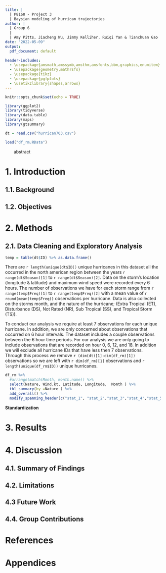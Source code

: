 ```yaml
---
title: |
  | P8160 - Project 3
  | Baysian modeling of hurrican trajectories
author: |
  | Group 6
  |
  | Amy Pitts, Jiacheng Wu, Jimmy Kelliher, Ruiqi Yan & Tianchuan Gao
date: "2022-05-09"
output:
  pdf_document: default
  
header-includes:
  - \usepackage{amsmath,amssymb,amsthm,amsfonts,bbm,graphics,enumitem}
  - \usepackage{geometry,mathrsfs}
  - \usepackage{tikz}
  - \usepackage{pgfplots}
  - \usetikzlibrary{shapes,arrows}
---
```


```r
knitr::opts_chunk$set(echo = TRUE)

library(ggplot2)
library(tidyverse)
library(data.table)
library(maps)
library(gtsummary)

dt = read.csv("hurrican703.csv")

load("df_rm.RData")
```


\vspace{75mm}

\begin{center}
{\bf Abstract}
\end{center}

|        abstract 

\newpage
# 1. Introduction

## 1.1. Background


## 1.2. Objectives





# 2. Methods

## 2.1. Data Cleaning and Exploratory Analysis

```r
temp = table(dt$ID) %>% as.data.frame() 
```

There are `r length(unique(dt$ID))` unique hurricanes in this dataset all the occurred in the north american region between the years `r range(dt$Season)[1]` to `r range(dt$Season)[2]`. Data on the storm's location (longitude & latitude) and maximum wind speed were recorded every 6 hours. The number of observations we have for each storm range from `r range(temp$Freq)[1]` to `r range(temp$Freq)[2]` with a mean value of `r round(mean(temp$Freq))` observations per hurricane. Data is also collected on the storms month, and the nature of the hurricane; (Extra Tropical (ET), Disturbance (DS), Not Rated (NR), Sub Tropical (SS), and Tropical Storm (TS)). 

To conduct our analysis we require at least 7 observations for each unique hurricane. In addition, we are only concerned about observations that occurred on 6 hour intervals. The dataset includes a couple observations between the 6 hour time periods. For our analysis we are only going to include observations that are recorded on hour 0, 6, 12, and 18. In addition we will exclude all hurricane IDs that have less then 7 observations. Through this process we remove `r (dim(dt)[1]-dim(df_rm)[1])` observations so we are left with `r dim(df_rm)[1]` observations and `r length(unique(df_rm$ID))` unique hurricanes. 

\begin{center}
\textit{Table 1: Data Characteristics shown by the Nature of the Hurricane variable}
\end{center}

```r
df_rm %>%
  #arrange(match(Month, month.name)) %>% 
  select(Nature, Wind.kt, Latitude, Longitude,  Month ) %>% 
  tbl_summary(by =Nature ) %>%
  add_overall() %>% 
  modify_spanning_header(c("stat_1", "stat_2","stat_3","stat_4","stat_5") ~ "**Nature of the Hurricane**") 
```


**Standardization**





# 3. Results 



# 4. Discussion 

## 4.1. Summary of Findings


## 4.2. Limitations



## 4.3 Future Work



## 4.4. Group Contributions



\newpage

# References 

\begin{enumerate}[label={[\arabic*]}]
  \item  one 
  \item  two 
\end{enumerate}

\newpage 

# Appendices








